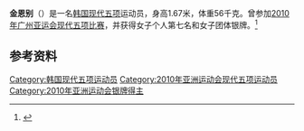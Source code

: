 {{NoteTA|G1=Sports}}
'''金恩别'''（{{bd|1989年|10月19日||}}）是一名[[韩国|韩国]][[现代五项|现代五项]]运动员，身高1.67米，体重56千克。曾参加[[2010年亚洲运动会|2010年广州亚运会]][[2010年亚洲运动会现代五项比赛|现代五项比赛]]，并获得女子个人第七名和女子团体银牌。<ref>{{cite web|url=http://www.gz2010.cn/info/CHN_CHN/ZB/ZBB101A_MP@@@@@@@@@@@@@@@CHN_number=242132.html | language=zh-hans | title=金恩别 - 简历  |publisher=2010年广州亚运会官方网站 |accessdate=2011-12-27 }}</ref>

== 参考资料 ==
<references />
{{DEFAULTSORT:Kim Eun-byeol}}
[[Category:韩国现代五项运动员|Category:韩国现代五项运动员]]
[[Category:2010年亚洲运动会现代五项运动员|Category:2010年亚洲运动会现代五项运动员]]
[[Category:2010年亚洲运动会银牌得主|Category:2010年亚洲运动会银牌得主]]